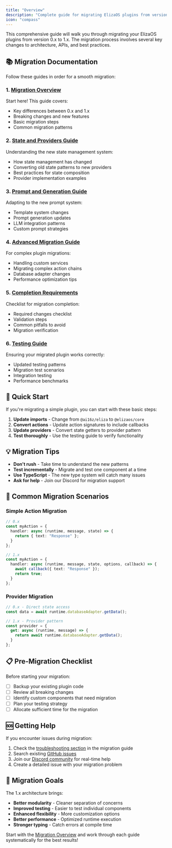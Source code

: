 ```yaml
---
title: "Overview"
description: "Complete guide for migrating ElizaOS plugins from version 0.x to 1.x"
icon: "compass"
---
```


This comprehensive guide will walk you through migrating your ElizaOS plugins from version 0.x to 1.x. The migration process involves several key changes to architecture, APIs, and best practices.

## 📚 Migration Documentation

Follow these guides in order for a smooth migration:

### 1. [Migration Overview](./migration-guide)
Start here! This guide covers:
- Key differences between 0.x and 1.x
- Breaking changes and new features
- Basic migration steps
- Common migration patterns

### 2. [State and Providers Guide](./state-and-providers-guide)
Understanding the new state management system:
- How state management has changed
- Converting old state patterns to new providers
- Best practices for state composition
- Provider implementation examples

### 3. [Prompt and Generation Guide](./prompt-and-generation-guide)
Adapting to the new prompt system:
- Template system changes
- Prompt generation updates
- LLM integration patterns
- Custom prompt strategies

### 4. [Advanced Migration Guide](./advanced-migration-guide)
For complex plugin migrations:
- Handling custom services
- Migrating complex action chains
- Database adapter changes
- Performance optimization tips

### 5. [Completion Requirements](./completion-requirements)
Checklist for migration completion:
- Required changes checklist
- Validation steps
- Common pitfalls to avoid
- Migration verification

### 6. [Testing Guide](./testing-guide)
Ensuring your migrated plugin works correctly:
- Updated testing patterns
- Migration test scenarios
- Integration testing
- Performance benchmarks

## 🚀 Quick Start

If you're migrating a simple plugin, you can start with these basic steps:

1. **Update imports** - Change from `@ai16z/eliza` to `@elizaos/core`
2. **Convert actions** - Update action signatures to include callbacks
3. **Update providers** - Convert state getters to provider pattern
4. **Test thoroughly** - Use the testing guide to verify functionality

## 💡 Migration Tips

- **Don't rush** - Take time to understand the new patterns
- **Test incrementally** - Migrate and test one component at a time
- **Use TypeScript** - The new type system will catch many issues
- **Ask for help** - Join our Discord for migration support

## 🔧 Common Migration Scenarios

### Simple Action Migration
```typescript
// 0.x
const myAction = {
  handler: async (runtime, message, state) => {
    return { text: "Response" };
  }
};

// 1.x
const myAction = {
  handler: async (runtime, message, state, options, callback) => {
    await callback({ text: "Response" });
    return true;
  }
};
```

### Provider Migration
```typescript
// 0.x - Direct state access
const data = await runtime.databaseAdapter.getData();

// 1.x - Provider pattern
const provider = {
  get: async (runtime, message) => {
    return await runtime.databaseAdapter.getData();
  }
};
```

## 📋 Pre-Migration Checklist

Before starting your migration:

- [ ] Backup your existing plugin code
- [ ] Review all breaking changes
- [ ] Identify custom components that need migration
- [ ] Plan your testing strategy
- [ ] Allocate sufficient time for the migration

## 🆘 Getting Help

If you encounter issues during migration:

1. Check the [troubleshooting section](./migration-guide#troubleshooting) in the migration guide
2. Search existing [GitHub issues](https://github.com/elizaos/eliza/issues)
3. Join our [Discord community](https://discord.gg/elizaos) for real-time help
4. Create a detailed issue with your migration problem

## 🎯 Migration Goals

The 1.x architecture brings:

- **Better modularity** - Cleaner separation of concerns
- **Improved testing** - Easier to test individual components
- **Enhanced flexibility** - More customization options
- **Better performance** - Optimized runtime execution
- **Stronger typing** - Catch errors at compile time

Start with the [Migration Overview](./migration-guide) and work through each guide systematically for the best results! 